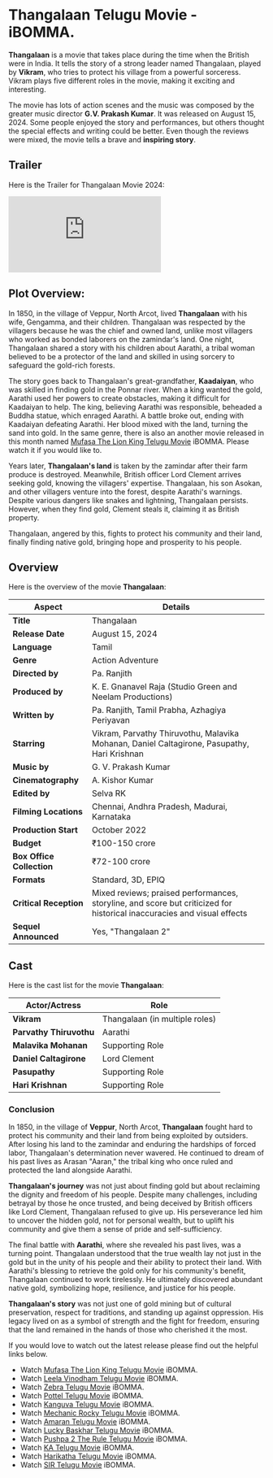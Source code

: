 


# Thangalaan Telugu Movie - iBOMMA.

<Breadcrumbs />

**Thangalaan** is a movie that takes place during the time when the British were in India. It tells the story of a strong leader named Thangalaan, played by **Vikram**, who tries to protect his village from a powerful sorceress. Vikram plays five different roles in the movie, making it exciting and interesting.

The movie has lots of action scenes and the music was composed by the greater music director **G.V. Prakash Kumar**. It was released on August 15, 2024. Some people enjoyed the story and performances, but others thought the special effects and writing could be better. Even though the reviews were mixed, the movie tells a brave and **inspiring story**.

<MDXImage
  src={SEO_OBJ.THANGALAAN.featuredImage}
  alt={SEO_OBJ.THANGALAAN.featuredImageAltText}
  title={SEO_OBJ.THANGALAAN.featuredImageAltText}
  extraStyling=" !h-96 max-w-[380px] lg:min-h-[400px] lg:h-auto lg:w-2/5 m-auto"
/>

## Trailer

Here is the Trailer for Thangalaan Movie 2024:

<iframe
  src="https://www.youtube.com/embed/Nt2czQKPD3I?si=6VM5qmtwTTWXM8dx"
  title="Thangalaan Telugu Trailer"
  frameborder="0"
  allow="accelerometer; autoplay; clipboard-write; encrypted-media; gyroscope; picture-in-picture; web-share"
  referrerpolicy="strict-origin-when-cross-origin"
  allowfullscreen
  className="w-full h-[300px] lg:min-h-[500px]"
></iframe>

## Plot Overview:

In 1850, in the village of Veppur, North Arcot, lived **Thangalaan** with his wife, Gengamma, and their children. Thangalaan was respected by the villagers because he was the chief and owned land, unlike most villagers who worked as bonded laborers on the zamindar's land. One night, Thangalaan shared a story with his children about Aarathi, a tribal woman believed to be a protector of the land and skilled in using sorcery to safeguard the gold-rich forests.

The story goes back to Thangalaan's great-grandfather, **Kaadaiyan**, who was skilled in finding gold in the Ponnar river. When a king wanted the gold, Aarathi used her powers to create obstacles, making it difficult for Kaadaiyan to help. The king, believing Aarathi was responsible, beheaded a Buddha statue, which enraged Aarathi. A battle broke out, ending with Kaadaiyan defeating Aarathi. Her blood mixed with the land, turning the sand into gold. In the same genre, there is also an another movie released in this month named [Mufasa The Lion King Telugu Movie](https://www.abomma.com/Mufasa-The-Lion-King "Mufasa The Lion King telugu movie") iBOMMA. Please watch it if you would like to.

Years later, **Thangalaan's land** is taken by the zamindar after their farm produce is destroyed. Meanwhile, British officer Lord Clement arrives seeking gold, knowing the villagers' expertise. Thangalaan, his son Asokan, and other villagers venture into the forest, despite Aarathi's warnings. Despite various dangers like snakes and lightning, Thangalaan persists. However, when they find gold, Clement steals it, claiming it as British property.

Thangalaan, angered by this, fights to protect his community and their land, finally finding native gold, bringing hope and prosperity to his people.

## Overview

Here is the overview of the movie **Thangalaan**:

| **Aspect**                | **Details**                                                                                                             |
| ------------------------- | ----------------------------------------------------------------------------------------------------------------------- |
| **Title**                 | Thangalaan                                                                                                              |
| **Release Date**          | August 15, 2024                                                                                                         |
| **Language**              | Tamil                                                                                                                   |
| **Genre**                 | Action Adventure                                                                                                        |
| **Directed by**           | Pa. Ranjith                                                                                                             |
| **Produced by**           | K. E. Gnanavel Raja (Studio Green and Neelam Productions)                                                               |
| **Written by**            | Pa. Ranjith, Tamil Prabha, Azhagiya Periyavan                                                                           |
| **Starring**              | Vikram, Parvathy Thiruvothu, Malavika Mohanan, Daniel Caltagirone, Pasupathy, Hari Krishnan                             |
| **Music by**              | G. V. Prakash Kumar                                                                                                     |
| **Cinematography**        | A. Kishor Kumar                                                                                                         |
| **Edited by**             | Selva RK                                                                                                                |
| **Filming Locations**     | Chennai, Andhra Pradesh, Madurai, Karnataka                                                                             |
| **Production Start**      | October 2022                                                                                                            |
| **Budget**                | ₹100-150 crore                                                                                                          |
| **Box Office Collection** | ₹72-100 crore                                                                                                           |
| **Formats**               | Standard, 3D, EPIQ                                                                                                      |
| **Critical Reception**    | Mixed reviews; praised performances, storyline, and score but criticized for historical inaccuracies and visual effects |
| **Sequel Announced**      | Yes, "Thangalaan 2"                                                                                                     |

## Cast

Here is the cast list for the movie **Thangalaan**:

| **Actor/Actress**       | **Role**                       |
| ----------------------- | ------------------------------ |
| **Vikram**              | Thangalaan (in multiple roles) |
| **Parvathy Thiruvothu** | Aarathi                        |
| **Malavika Mohanan**    | Supporting Role                |
| **Daniel Caltagirone**  | Lord Clement                   |
| **Pasupathy**           | Supporting Role                |
| **Hari Krishnan**       | Supporting Role                |

### Conclusion

In 1850, in the village of **Veppur**, North Arcot, **Thangalaan** fought hard to protect his community and their land from being exploited by outsiders. After losing his land to the zamindar and enduring the hardships of forced labor, Thangalaan's determination never wavered. He continued to dream of his past lives as Arasan "Aaran," the tribal king who once ruled and protected the land alongside Aarathi.

**Thangalaan's journey** was not just about finding gold but about reclaiming the dignity and freedom of his people. Despite many challenges, including betrayal by those he once trusted, and being deceived by British officers like Lord Clement, Thangalaan refused to give up. His perseverance led him to uncover the hidden gold, not for personal wealth, but to uplift his community and give them a sense of pride and self-sufficiency.

The final battle with **Aarathi**, where she revealed his past lives, was a turning point. Thangalaan understood that the true wealth lay not just in the gold but in the unity of his people and their ability to protect their land. With Aarathi's blessing to retrieve the gold only for his community's benefit, Thangalaan continued to work tirelessly. He ultimately discovered abundant native gold, symbolizing hope, resilience, and justice for his people.

**Thangalaan's story** was not just one of gold mining but of cultural preservation, respect for traditions, and standing up against oppression. His legacy lived on as a symbol of strength and the fight for freedom, ensuring that the land remained in the hands of those who cherished it the most.

If you would love to watch out the latest release please find out the helpful links below.

- Watch [Mufasa The Lion King Telugu Movie](/telugu-movies/Mufasa-The-Lion-King "Mufasa The Lion King telugu movie") iBOMMA.
- Watch [Leela Vinodham Telugu Movie](/telugu-movies/leela-vinodham "Leela Vinodham Telugu movie") iBOMMA.
- Watch [Zebra Telugu Movie](/telugu-movies/zebra-telugu-movie "zebra telugu movie") iBOMMA.
- Watch [Pottel Telugu Movie](/telugu-movies/pottel "Pottel telugu movie") iBOMMA.
- Watch [Kanguva Telugu Movie](/telugu-movies/Kanguva "Kanguva telugu movie") iBOMMA.
- Watch [Mechanic Rocky Telugu Movie](/telugu-movies/Mechanic-Rocky "Mechanic Rocky telugu movie") iBOMMA.
- Watch [Amaran Telugu Movie](/telugu-movies/Amaran "Amaran telugu movie") iBOMMA.
- Watch [Lucky Baskhar Telugu Movie](/telugu-movies/Lucky-Baskhar "Lucky Baskhar telugu movie") iBOMMA.
- Watch [Pushpa 2 The Rule Telugu Movie](/telugu-movies/pushpa-2-the-rule "Pushpa 2 The Rule telugu movie") iBOMMA.
- Watch [KA Telugu Movie](/telugu-movies/KA "KA telugu movie") iBOMMA.
- Watch [Harikatha Telugu Movie](/telugu-movies/Harikatha "Harikatha telugu movie") iBOMMA.
- Watch [SIR Telugu Movie](/telugu-movies/sir-telugu-movie "Sir telugu movie") iBOMMA.
